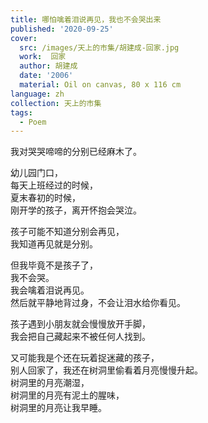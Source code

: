 ---
title: 哪怕噙着泪说再见，我也不会哭出来
published: '2020-09-25'
cover:
  src: /images/天上的市集/胡建成-回家.jpg
  work:  回家
  author: 胡建成
  date: '2006'
  material: Oil on canvas, 80 x 116 cm
language: zh
collection: 天上的市集
tags:
  - Poem
---

<section className="flex-center">
<section>
我对哭哭啼啼的分别已经麻木了。

幼儿园门口，  
每天上班经过的时候，  
夏末春初的时候，  
刚开学的孩子，离开怀抱会哭泣。

孩子可能不知道分别会再见，  
我知道再见就是分别。

但我毕竟不是孩子了，  
我不会哭。  
我会噙着泪说再见。  
然后就平静地背过身，不会让泪水给你看见。

孩子遇到小朋友就会慢慢放开手脚，  
我会把自己藏起来不被任何人找到。

又可能我是个还在玩着捉迷藏的孩子，  
别人回家了，我还在树洞里偷看着月亮慢慢升起。  
树洞里的月亮潮湿，  
树洞里的月亮有泥土的腥味，  
树洞里的月亮让我早睡。

</section>
</section>
